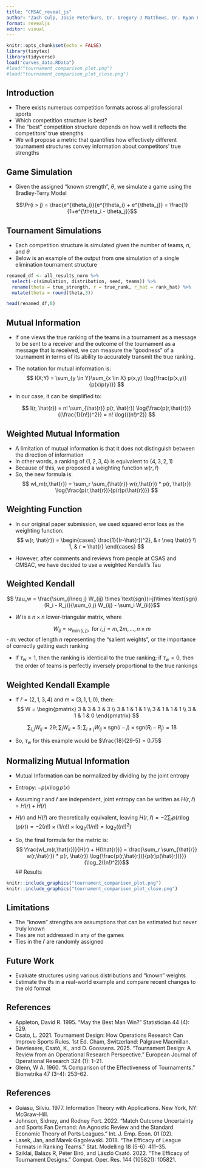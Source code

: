 ```yaml
---
title: "CMSAC_reveal_js"
author: "Zach Culp, Josie Peterburs, Dr. Gregory J Matthews, Dr. Ryan P.A. McShane"
format: revealjs
editor: visual
---
```


```r
knitr::opts_chunk$set(echo = FALSE)
library(tinytex)
library(tidyverse)
load("curves_data.RData")
#load("tournament_comparison_plot.png")
#load("tournament_comparison_plot_close.png")
```

## 

## Introduction

```{=html}
<!-- Overall comments 
I think the presentation is too long for 12 minutes (+ questions), but
I feel like I didn't cover everything we want. What is plausable to cover
in a 12-minute period? 
Also, we need to figure out the notation for the final metric because I think
the weight should have the subscript m, not I. And I probably was not consistent
with the usage of theta or calling it true rank/true strength. -->
```

-   There exists numerous competition formats across all professional sports
-   Which competition structure is best?
-   The "best" competition structure depends on how well it reflects the competitors' true strengths
-   We will propose a metric that quantifies how effectively different tournament structures convey information about competitors' true strengths

<!-- Should we talk about Efficacy vs Effectivity here -->

## Game Simulation

-   Given the assigned "known strength", $\theta$, we simulate a game using the Bradley-Terry Model

$$\Pr(i > j) = \frac{e^{\theta_i}}{e^{\theta_i} + e^{\theta_j}} = \frac{1}{1+e^{\theta_i - \theta_j}}$$

## Tournament Simulations

-   Each competition structure is simulated given the number of teams, $n$, and $\theta$
-   Below is an example of the output from one simulation of a single elimination tournament structure

```r
renamed_df <- all_results_norm %>% 
  select(-c(simulation, distribution, seed, teams)) %>%
  rename(theta = true_strength, r = true_rank, r_hat = rank_hat) %>%
  mutate(theta = round(theta,3))

head(renamed_df,8)
```

## Mutual Information

-   If one views the true ranking of the teams in a tournament as a message to be sent to a receiver and the outcome of the tournament as a message that is received, we can measure the “goodness” of a tournament in terms of its ability to accurately transmit the true ranking.

-   The notation for mutual information is: $$ I(X;Y) = \sum_{y \in Y}\sum_{x \in X} p(x,y) \log{\frac{p(x,y)}{p(x)p(y)}} $$

<!-- -->

-   In our case, it can be simplified to:

    $$ I(r, \hat{r}) = n! \sum_{\hat{r}} p(r, \hat{r}) \log{\frac{p(r,\hat{r})}{(\frac{1}{n!})^2}} = n! \log{((n!)^2)} $$

## Weighted Mutual Information

-   A limitation of mutual information is that it does not distinguish between the direction of information
-   In other words, a ranking of $(1,2,3,4)$ is equivalent to $(4,3,2,1)$
-   Because of this, we proposed a weighting function $w(r, \hat{r})$
-   So, the new formula is: $$ wI_m(r,\hat{r}) = \sum_r \sum_{\hat{r}} w(r,\hat{r}) * p(r, \hat{r}) \log{\frac{p(r,\hat{r})}{p(r)p(\hat{r})}} $$

## Weighting Function

-   In our original paper submission, we used squared error loss as the weighting function: $$ w(r, \hat{r}) =
    \begin{cases}
    \frac{1}{(r-\hat{r})^2}, & r \neq \hat{r} \\
    1, & r = \hat{r}
    \end{cases} $$

-   However, after comments and reviews from people at CSAS and CMSAC, we have decided to use a weighted Kendall's Tau

## Weighted Kendall
$$ \tau_w = \frac{\sum_{i\neq j} W_{ij} \times \text{sgn}(i-j)\times \text{sgn}(R_i - R_j)}{\sum_{i,j} W_{ij} - \sum_i W_{ii}}$$

- $W$ is a $n\times n$ lower-triangular matrix, where 

<!-- Should this be capital W??? -->

$$W_{ij} = w_{\min(i,j)}, \text{ for } i,j = m,2m, \dots, n\times m$$
- $m$: vector of length $n$ representing the "salient weights", or the importance of correctly getting each ranking

- If $\tau_w = 1$, then the ranking is identical to the true ranking; if $\tau_w = 0$, then the order of teams is perfectly inversely proportional to the true rankings

## Weighted Kendall Example
- If $\hat{r} = (2,1,3,4)$ and m = $(3,1,1,0)$, then:
$$ W = \begin{pmatrix}
3 & 3 & 3 & 3 \\
3 & 1 & 1 & 1 \\
3 & 1 & 1 & 1 \\
3 & 1 & 1 & 0
\end{pmatrix} $$

$$\sum_{i,j} W_{ij} = 29; \sum_{i} W_{ii} = 5; \sum_{i\neq j} W_{ij} \times \text{sgn}(i-j)\times \text{sgn}(R_i - R_j) = 18 $$

- So, $\tau_w$ for this example would be $\frac{18}{29-5} = 0.75$


## Normalizing Mutual Information
- Mutual Information can be normalized by dividing by the joint entropy

- Entropy: $-p(x)\log{p(x)}$

- Assuming $r$ and $\hat{r}$ are independent, joint entropy can be written as $H(r, \hat{r}) = H(r) + H(\hat{r})$

- $H(r)$ and $H(\hat{r})$ are theoretically equivalent, leaving $H(r,\hat{r}) = -2\sum_{r} p(r)\log(p(r)) = -2(n!) \times (1/n!) \times\log_2(1/n!) = \log_2((n!)^2)$
<!-- Is this true?? I can't remember if they are equivalent or their maximums were equivalent -->


- So, the final formula for the metric is:
$$ \frac{wI_m(r,\hat{r})}{H(r) + H(\hat{r})} = \frac{\sum_r \sum_{\hat{r}} w(r,\hat{r}) * p(r, \hat{r}) \log{\frac{p(r,\hat{r})}{p(r)p(\hat{r})}}}{\log_2((n!)^2)}$$
## Results

<!-- Should these plots be on separate slides? -->
```r
knitr::include_graphics("tournament_comparison_plot.png")
knitr::include_graphics("tournament_comparison_plot_close.png")
```


## Limitations
- The "known" strengths are assumptions that can be estimated but never truly known
- Ties are not addressed in any of the games
- Ties in the $\hat{r}$ are randomly assigned

## Future Work
- Evaluate structures using various distributions and "known" weights
- Estimate the $\theta$s in a real-world example and compare recent changes to the old format


## References
<!-- I don't know if the references.bib would work here or not -->
- Appleton, David R. 1995. “May the Best Man Win?” Statistician 44 (4): 529.
- Csato, L. 2021. Tournament Design: How Operations Research Can Improve Sports Rules.
1st Ed. Cham, Switzerland: Palgrave Macmillan.
- Devriesere, Csató, K., and D. Goossens. 2025. “Tournament Design: A Review from an
Operational Research Perspective.” European Journal of Operational Research 324 (1):
1–21.
- Glenn, W A. 1960. “A Comparison of the Effectiveness of Tournaments.” Biometrika 47
(3-4): 253–62.

## References
- Guiasu, Silviu. 1977. Information Theory with Applications. New York, NY: McGraw-Hill.
- Johnson, Sidney, and Rodney Fort. 2022. “Match Outcome Uncertainty and Sports Fan
Demand: An Agnostic Review and the Standard Economic Theory of Ports Leagues.”
Int. J. Emp. Econ. 01 (02).
- Lasek, Jan, and Marek Gagolewski. 2018. “The Efficacy of League Formats in Ranking
Teams.” Stat. Modelling 18 (5-6): 411–35.
- Sziklai, Balázs R, Péter Biró, and László Csató. 2022. “The Efficacy of Tournament Designs.”
Comput. Oper. Res. 144 (105821): 105821.




